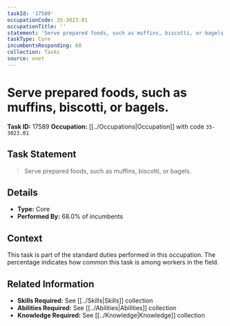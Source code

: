 ```yaml
---
taskId: '17589'
occupationCode: 35-3023.01
occupationTitle: ''
statement: 'Serve prepared foods, such as muffins, biscotti, or bagels.'
taskType: Core
incumbentsResponding: 68
collection: Tasks
source: onet
---
```

# Serve prepared foods, such as muffins, biscotti, or bagels.

**Task ID:** 17589
**Occupation:** [[../Occupations|Occupation]] with code `35-3023.01`

## Task Statement

> Serve prepared foods, such as muffins, biscotti, or bagels.

## Details

- **Type:** Core
- **Performed By:** 68.0% of incumbents

## Context

This task is part of the standard duties performed in this occupation. The percentage indicates how common this task is among workers in the field.

## Related Information

- **Skills Required:** See [[../Skills|Skills]] collection
- **Abilities Required:** See [[../Abilities|Abilities]] collection
- **Knowledge Required:** See [[../Knowledge|Knowledge]] collection
